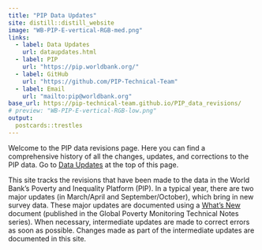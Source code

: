 ```yaml
---
title: "PIP Data Updates"
site: distill::distill_website
image: "WB-PIP-E-vertical-RGB-med.png"
links:
  - label: Data Updates
    url: dataupdates.html
  - label: PIP
    url: "https://pip.worldbank.org/"
  - label: GitHub
    url: "https://github.com/PIP-Technical-Team"
  - label: Email
    url: "mailto:pip@worldbank.org"
base_url: https://pip-technical-team.github.io/PIP_data_revisions/
# preview: "WB-PIP-E-vertical-RGB-low.png"
output:
  postcards::trestles
---
```

 
Welcome to the PIP data revisions page. Here you can find a comprehensive history of all the changes, updates, and corrections to the PIP data. Go to [Data Updates](dataupdates.html) at the top of this page.

This site tracks the revisions that have been made to the data in the World Bank’s Poverty and Inequality Platform (PIP). In a typical year, there are two major updates (in March/April and September/October), which bring in new survey data. These major updates are documented using a [What’s New](https://pip.worldbank.org/publication) document (published in the Global Poverty Monitoring Technical Notes series). When necessary, intermediate updates are made to correct errors as soon as possible. Changes made as part of the intermediate updates are documented in this site.
